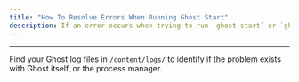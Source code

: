 ```yaml
---
title: "How To Resolve Errors When Running Ghost Start"
description: If an error occurs when trying to run `ghost start` or `ghost restart`, try using `ghost run` first to check that Ghost can start successfully. The `start` and `restart` commands are talking to your process manager (e.g. systemd) which can hide underlying errors from Ghost.
---
```


***

Find your Ghost log files in `/content/logs/` to identify if the problem exists with Ghost itself, or the process manager.